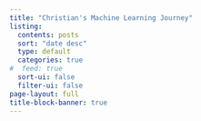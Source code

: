 ```yaml
---
title: "Christian's Machine Learning Journey"
listing:
  contents: posts
  sort: "date desc"
  type: default
  categories: true
#  feed: true
  sort-ui: false
  filter-ui: false
page-layout: full
title-block-banner: true
---
```



